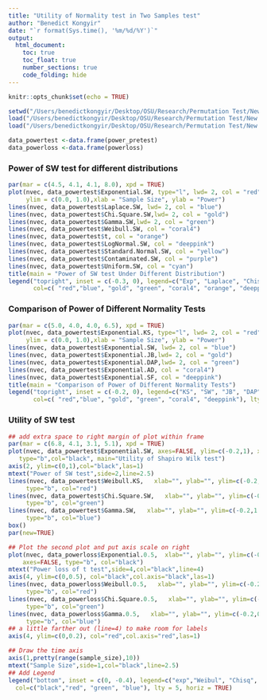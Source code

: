 ```yaml
---
title: "Utility of Normality test in Two Samples test"
author: "Benedict Kongyir"
date: "`r format(Sys.time(), '%m/%d/%Y')`"
output: 
  html_document:
    toc: true
    toc_float: true
    number_sections: true
    code_folding: hide
---
```


```r
knitr::opts_chunk$set(echo = TRUE)
```


```r
setwd("/Users/benedictkongyir/Desktop/OSU/Research/Permutation Test/New Simulations/R scripts")
load("/Users/benedictkongyir/Desktop/OSU/Research/Permutation Test/New Simulations/Rmarkdown/Power_pretes_TwoSamples.RData")
load("/Users/benedictkongyir/Desktop/OSU/Research/Permutation Test/New Simulations/Rmarkdown/TwoSamples_powerloss.RData")
```



```r
data_powertest <-data.frame(power_pretest)
data_powerloss <-data.frame(powerloss)
```

### Power of SW test for different distributions
```r
par(mar = c(4.5, 4.1, 4.1, 8.0), xpd = TRUE)
plot(nvec, data_powertest$Exponential.SW, type="l", lwd= 2, col = "red", 
     ylim = c(0.0, 1.0),xlab = "Sample Size", ylab = "Power")
lines(nvec, data_powertest$Laplace.SW, lwd= 2, col = "blue")
lines(nvec, data_powertest$Chi.Square.SW,lwd= 2, col = "gold")
lines(nvec, data_powertest$Gamma.SW,lwd= 2, col = "green")
lines(nvec, data_powertest$Weibull.SW, col = "coral4")
lines(nvec, data_powertest$t, col = "orange")
lines(nvec, data_powertest$LogNormal.SW, col = "deeppink")
lines(nvec, data_powertest$Standard.Normal.SW, col = "yellow")
lines(nvec, data_powertest$Contaminated.SW, col = "purple")
lines(nvec, data_powertest$Uniform.SW, col = "cyan")
title(main = "Power of SW test Under Different Distribution")
legend("topright", inset = c(-0.3, 0), legend=c("Exp", "Laplace", "Chisq", "Gamma", "Weibull", "t", "LogNormal","Std Normal", "contaminate", "Uniform"),
       col=c( "red","blue", "gold", "green", "coral4", "orange", "deeppink", "yellow", "purple", "cyan"), lty =1,cex = 0.8, title = "Distribution")
```

### Comparison of Power of Different Normality Tests
```r
par(mar = c(5.0, 4.0, 4.0, 6.5), xpd = TRUE)
plot(nvec, data_powertest$Exponential.KS, type="l", lwd= 2, col = "red", 
     ylim = c(0.0, 1.0),xlab = "Sample Size", ylab = "Power")
lines(nvec, data_powertest$Exponential.SW, lwd= 2, col = "blue")
lines(nvec, data_powertest$Exponential.JB,lwd= 2, col = "gold")
lines(nvec, data_powertest$Exponential.DAP,lwd= 2, col = "green")
lines(nvec, data_powertest$Exponential.AD, col = "coral4")
lines(nvec, data_powertest$Exponential.SF, col = "deeppink")
title(main = "Comparison of Power of Different Normality Tests")
legend("topright", inset = c(-0.2, 0), legend=c("KS", "SW", "JB", "DAP", "AD", "SF"),
       col=c( "red","blue", "gold", "green", "coral4", "deeppink"), lty =1,cex = 0.8, title = "Test Method")
```

### Utility of SW test
```r
## add extra space to right margin of plot within frame
par(mar = c(6.8, 4.1, 3.1, 5.1), xpd = TRUE)
plot(nvec, data_powertest$Exponential.SW, axes=FALSE, ylim=c(-0.2,1), xlab="", ylab="", 
   type="b",col="black", main="Utility of Shapiro Wilk test")
axis(2, ylim=c(0,1),col="black",las=1)  
mtext("Power of SW test",side=2,line=2.5)
lines(nvec, data_powertest$Weibull.KS,   xlab="", ylab="", ylim=c(-0.2,1.0), 
     type="b", col="red")
lines(nvec, data_powertest$Chi.Square.SW,   xlab="", ylab="", ylim=c(-0.2,1.0), 
     type="b", col="green")
lines(nvec, data_powertest$Gamma.SW,   xlab="", ylab="", ylim=c(-0.2,1.0), 
     type="b", col="blue")
box()
par(new=TRUE)

## Plot the second plot and put axis scale on right
plot(nvec, data_powerloss$Exponential.0.5,  xlab="", ylab="", ylim=c(-0.2,0.5), 
    axes=FALSE, type="b", col="black")
mtext("Power loss of t test",side=4,col="black",line=4) 
axis(4, ylim=c(0,0.5), col="black",col.axis="black",las=1)
lines(nvec, data_powerloss$Weibull.0.5,   xlab="", ylab="", ylim=c(-0.2,0.5), 
     type="b", col="red")
lines(nvec, data_powerloss$Chi.Square.0.5,   xlab="", ylab="", ylim=c(-0.2,0.5), 
     type="b", col="green")
lines(nvec, data_powerloss$Gamma.0.5,   xlab="", ylab="", ylim=c(-0.2,0.5), 
     type="b", col="blue")
## a little farther out (line=4) to make room for labels
axis(4, ylim=c(0,0.2), col="red",col.axis="red",las=1)

## Draw the time axis
axis(1,pretty(range(sample_size),10))
mtext("Sample Size",side=1,col="black",line=2.5)  
## Add Legend
legend("bottom", inset = c(0, -0.4), legend=c("exp","Weibul", "Chisq", "LapLace", "LogNorm", "Gamma"),
  col=c("black","red", "green", "blue"), lty = 5, horiz = TRUE)
```




